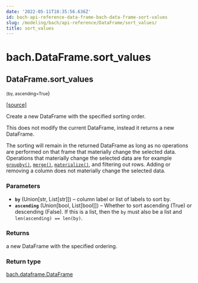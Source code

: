 ```yaml
---
date: '2022-05-11T18:35:56.636Z'
id: bach-api-reference-data-frame-bach-data-frame-sort-values
slug: /modeling/bach/api-reference/DataFrame/sort_values/
title: sort_values
---
```


# bach.DataFrame.sort_values

<div className="method">

## <span className="additional-name">DataFrame.</span><span className="name">sort_values</span>

<small className="parameter-list">(<span className="parameter" id="by">by</span>, <span className="parameter" id="ascending">ascending=True</span></small>)


&#8203;<span className="view-source">[[source]](https://github.com/objectiv/objectiv-analytics/blob/main/bach/bach/dataframe.py)</span>

<div className="content">

Create a new DataFrame with the specified sorting order.

This does not modify the current DataFrame, instead it returns a new DataFrame.

The sorting will remain in the returned DataFrame as long as no operations are performed on that
frame that materially change the selected data. Operations that materially change the selected data
are for example [`groupby()`](/modeling/bach/api-reference/DataFrame/bach.DataFrame.groupby.mdx), [`merge()`](/modeling/bach/api-reference/DataFrame/bach.DataFrame.merge.mdx), [`materialize()`](/modeling/bach/api-reference/DataFrame/bach.DataFrame.materialize.mdx), and filtering out rows.
Adding or removing a column does not materially change the selected data.


### Parameters

* **`by`** (Union[str, List[str]]) – column label or list of labels to sort by.
* **`ascending`** (Union[bool, List[bool]]) – Whether to sort ascending (True) or descending (False). If this is a list, then the
`by` must also be a list and `len(ascending) == len(by)`.



### Returns

a new DataFrame with the specified ordering.



### Return type

[bach.dataframe.DataFrame](/modeling/bach/api-reference/DataFrame/bach.DataFrame.mdx)



</div>


</div>
